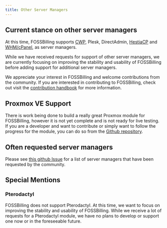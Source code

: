 ```yaml
---
title: Other Server Managers
---
```


## Current stance on other server managers

At this time, FOSSBilling supports [CWP](https://fossbilling.org/docs/server-managers/cwp), Plesk, DirectAdmin, [HestiaCP](https://fossbilling.org/docs/server-managers/hestiacp) and [WHM/cPanel](https://fossbilling.org/docs/server-managers/whm), as server managers. 

While we have received requests for support of other server managers, we are currently focusing on improving the stability and usability of FOSSBilling before adding support for additional server managers.

We appreciate your interest in FOSSBilling and welcome contributions from the community. 
If you are interested in contributing to FOSSBilling, check out visit the [contribution handbook](https://fossbilling.org/docs/contribution-handbook/guides/creating-a-server-manager) for more information.

## Proxmox VE Support

There is work being done to build a really great Proxmox module for FOSSBilling, however it is not yet complete and is not ready for live testing.
If you are a developer and want to contribute or simply want to follow the progress for the module, you can do so from the [Github repository](https://github.com/FOSSBilling/Proxmox). 

## Often requested server managers

Please see [this github Issue](https://github.com/FOSSBilling/FOSSBilling/issues/1362) for a list of server managers that have been requested by the community.

## Special Mentions

### Pterodactyl

FOSSBilling does not support Pterodactyl.
At this time, we want to focus on improving the stability and usability of FOSSBilling. 
While we receive a lot of requests for a Pterodactyl module, we have no plans to develop or support one now or in the foreseeable future. 
